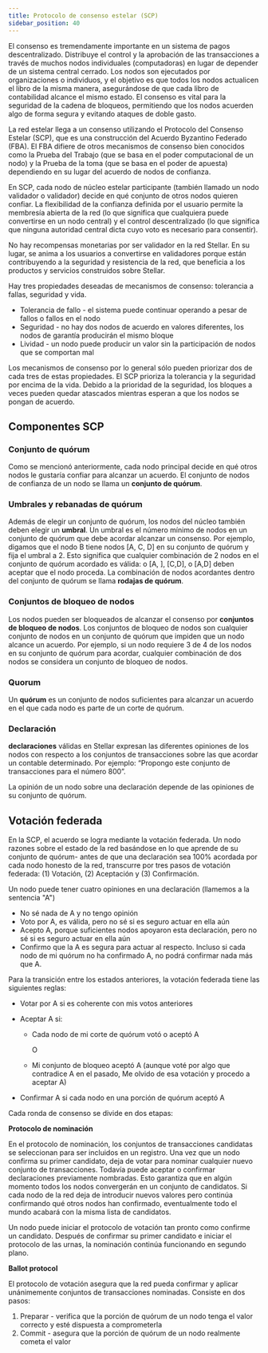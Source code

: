 ```yaml
---
title: Protocolo de consenso estelar (SCP)
sidebar_position: 40
---
```


El consenso es tremendamente importante en un sistema de pagos descentralizado. Distribuye el control y la aprobación de las transacciones a través de muchos nodos individuales (computadoras) en lugar de depender de un sistema central cerrado. Los nodos son ejecutados por organizaciones o individuos, y el objetivo es que todos los nodos actualicen el libro de la misma manera, asegurándose de que cada libro de contabilidad alcance el mismo estado. El consenso es vital para la seguridad de la cadena de bloqueos, permitiendo que los nodos acuerden algo de forma segura y evitando ataques de doble gasto.

La red estelar llega a un consenso utilizando el Protocolo del Consenso Estelar (SCP), que es una construcción del Acuerdo Byzantino Federado (FBA). El FBA difiere de otros mecanismos de consenso bien conocidos como la Prueba del Trabajo (que se basa en el poder computacional de un nodo) y la Prueba de la toma (que se basa en el poder de apuesta) dependiendo en su lugar del acuerdo de nodos de confianza.

En SCP, cada nodo de núcleo estelar participante (también llamado un nodo validador o validador) decide en qué conjunto de otros nodos quieren confiar. La flexibilidad de la confianza definida por el usuario permite la membresía abierta de la red (lo que significa que cualquiera puede convertirse en un nodo central) y el control descentralizado (lo que significa que ninguna autoridad central dicta cuyo voto es necesario para consentir).

No hay recompensas monetarias por ser validador en la red Stellar. En su lugar, se anima a los usuarios a convertirse en validadores porque están contribuyendo a la seguridad y resistencia de la red, que beneficia a los productos y servicios construidos sobre Stellar.

Hay tres propiedades deseadas de mecanismos de consenso: tolerancia a fallas, seguridad y vida.

- Tolerancia de fallo - el sistema puede continuar operando a pesar de fallos o fallos en el nodo
- Seguridad - no hay dos nodos de acuerdo en valores diferentes, los nodos de garantía producirán el mismo bloque
- Lividad - un nodo puede producir un valor sin la participación de nodos que se comportan mal

Los mecanismos de consenso por lo general sólo pueden priorizar dos de cada tres de estas propiedades. El SCP prioriza la tolerancia y la seguridad por encima de la vida. Debido a la prioridad de la seguridad, los bloques a veces pueden quedar atascados mientras esperan a que los nodos se pongan de acuerdo.

## Componentes SCP

### Conjunto de quórum

Como se mencionó anteriormente, cada nodo principal decide en qué otros nodos le gustaría confiar para alcanzar un acuerdo. El conjunto de nodos de confianza de un nodo se llama un **conjunto de quórum**.

### Umbrales y rebanadas de quórum

Además de elegir un conjunto de quórum, los nodos del núcleo también deben elegir un **umbral**. Un umbral es el número mínimo de nodos en un conjunto de quórum que debe acordar alcanzar un consenso. Por ejemplo, digamos que el nodo B tiene nodos [A, C, D] en su conjunto de quórum y fija el umbral a 2. Esto significa que cualquier combinación de 2 nodos en el conjunto de quórum acordado es válida: o [A, ], [C,D], o [A,D] deben aceptar que el nodo proceda. La combinación de nodos acordantes dentro del conjunto de quórum se llama **rodajas de quórum**.

### Conjuntos de bloqueo de nodos

Los nodos pueden ser bloqueados de alcanzar el consenso por **conjuntos de bloqueo de nodos**. Los conjuntos de bloqueo de nodos son cualquier conjunto de nodos en un conjunto de quórum que impiden que un nodo alcance un acuerdo. Por ejemplo, si un nodo requiere 3 de 4 de los nodos en su conjunto de quórum para acordar, cualquier combinación de dos nodos se considera un conjunto de bloqueo de nodos.

### Quorum

Un **quórum** es un conjunto de nodos suficientes para alcanzar un acuerdo en el que cada nodo es parte de un corte de quórum.

### Declaración

**declaraciones** válidas en Stellar expresan las diferentes opiniones de los nodos con respecto a los conjuntos de transacciones sobre las que acordar un contable determinado. Por ejemplo: “Propongo este conjunto de transacciones para el número 800”.

La opinión de un nodo sobre una declaración depende de las opiniones de su conjunto de quórum.

## Votación federada

En la SCP, el acuerdo se logra mediante la votación federada. Un nodo razones sobre el estado de la red basándose en lo que aprende de su conjunto de quórum- antes de que una declaración sea 100% acordada por cada nodo honesto de la red, transcurre por tres pasos de votación federada: (1) Votación, (2) Aceptación y (3) Confirmación.

Un nodo puede tener cuatro opiniones en una declaración (llamemos a la sentencia "A")

- No sé nada de A y no tengo opinión
- Voto por A, es válida, pero no sé si es seguro actuar en ella aún
- Acepto A, porque suficientes nodos apoyaron esta declaración, pero no sé si es seguro actuar en ella aún
- Confirmo que la A es segura para actuar al respecto. Incluso si cada nodo de mi quórum no ha confirmado A, no podrá confirmar nada más que A.

Para la transición entre los estados anteriores, la votación federada tiene las siguientes reglas:

- Votar por A si es coherente con mis votos anteriores

- Aceptar A si:

  - Cada nodo de mi corte de quórum votó o aceptó A

    O

  - Mi conjunto de bloqueo aceptó A (aunque voté por algo que contradice A en el pasado, Me olvido de esa votación y procedo a aceptar A)

- Confirmar A si cada nodo en una porción de quórum aceptó A

Cada ronda de consenso se divide en dos etapas:

**Protocolo de nominación**

En el protocolo de nominación, los conjuntos de transacciones candidatas se seleccionan para ser incluidos en un registro. Una vez que un nodo confirma su primer candidato, deja de votar para nominar cualquier nuevo conjunto de transacciones. Todavía puede aceptar o confirmar declaraciones previamente nombradas. Esto garantiza que en algún momento todos los nodos convergerán en un conjunto de candidatos. Si cada nodo de la red deja de introducir nuevos valores pero continúa confirmando qué otros nodos han confirmado, eventualmente todo el mundo acabará con la misma lista de candidatos.

Un nodo puede iniciar el protocolo de votación tan pronto como confirme un candidato. Después de confirmar su primer candidato e iniciar el protocolo de las urnas, la nominación continúa funcionando en segundo plano.

**Ballot protocol**

El protocolo de votación asegura que la red pueda confirmar y aplicar unánimemente conjuntos de transacciones nominadas. Consiste en dos pasos:

1. Preparar - verifica que la porción de quórum de un nodo tenga el valor correcto y esté dispuesta a comprometerla
2. Commit - asegura que la porción de quórum de un nodo realmente cometa el valor
